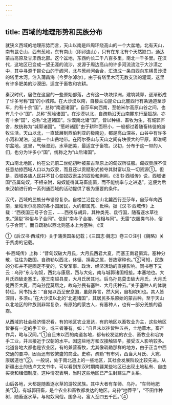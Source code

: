 ```yaml
---
---
---
```

title: 西域的地理形势和民族分布
---



就狭义西域的地理形势而言，天山以南是四周环绕高山的一个大盆地。北有天山，南有昆仑山，西有葱岭，东有南山（即祁连山），只有在东北有个天然缺口，通达蒙古高原及甘肃西北部。这个盆地，东西约长二千八百多里，南北一千多里。在汉代，这地区已变成一望无涯的流沙，发源于周边高山的许多河流流注于大沙漠之中，其中寻源于昆仑山的于阗河，北与葱岭河会合，汇流成一条自西向东横贯沙漠的塔里木河，注入蒲昌海（今罗尔淖尔）。由于有塔里木河无数支流的灌溉，这里有许多肥美的沙漠田，适宜于畜牧和农耕。

秦汉时代，居住在这里的一些原始部落，占有这一块块绿洲，建筑城郭，逐渐形成了许多号称“国”的小城邦。在大沙漠以南，自楼兰沿昆仑山北麓西行有条通道至莎车，约有十余“国”，总称“南道诸国”。自莎车向西南，至帕米尔高原山谷之间，也有几个小“国”，总称“葱岭诸国”。在沙漠以北，自疏勒沿天山南麓东行至狐胡，亦有十余“国”，总称“北道诸国”。沙漠南北诸“国”，皆以种植、畜牧为生，有城郭庐舍，故统称为“城郭诸国”。“葱岭诸国”由于耕种面积小，一般都过着随畜转徙的游牧生活。天山以北，一直延展到西伯利亚的极南边，都是高山深谷，山谷中有许多小河和湖泊，这是一个山岳地带。在阿尔泰山与天山之间有块很大的平原，即准噶尔盆地。这里，气候湿润，水草肥美，最适宜于畜牧。汉初，分布于这一带的人们，也分为许多小“国”，统称之为“山后诸国”。

天山南北地区，约在公元前二世纪初叶被蒙古草原上的匈奴所征服。匈奴贵族不仅任意劫掠西域人口以为奴隶，而且还以贡赋形式掠夺其财富以及一切资源①。但是，西域各族人民并不甘心匈奴奴隶主的奴役和剥削。《汉书·西域传》说，西域诸国“虽属匈奴，不相亲附，匈奴能得其马畜旃罽，而不能统率与之进退”。这便为后来汉朝进行的一系列通西域的活动提供了极为重要的条件。

汉代，西域的民族分布错综复杂。自楼兰沿昆仑山北麓西行至莎车，自莎车向西南，至帕米尔高原的各小国居民，大约都属羌、氐种。据《汉书·西域传》上载：“西夜国王号子合王，……西夜与胡异，其种类羌、氐行国，随畜逐水草往来。”蒲犁“种俗与子合同”。依耐“南与子合接，俗相与同”。无雷“衣服类乌孙，俗与子合同”。而自疏勒以西北则基本上为塞种。《汉

①《后汉书·西域传》关于蒲类国条记载；《三国志·魏志》卷三○注引《魏略》关于赀虏的记载。

书·西域传》上称：“昔匈奴破大月氏，大月氏西君大夏，而塞王南君罽宾。塞种分散，往往为数国。自疏勒以西北，休循、捐毒之属，皆故塞种也。”②可知，民族的分布并不是固定不变的，它受军事、政治、经济活动的直接影响。同书卷下又云：乌孙“东与匈奴，西北与康居，西与大宛，南与城郭诸国相接。本塞地也。大月氏西破走塞王，塞王南越县度，大月氏居其地。后乌孙昆莫击破大月氏，大月氏徙西臣大夏，而乌孙昆莫居之，故乌孙民有塞种、大月氏种云。”关于塞种人的体貌特征。同书指出：“自宛以西至安息国，虽颇异言，然大同，自相晓知也。其人皆深目，多须u。”在大沙漠以北的“北道诸国”，其居民多系原始的蒙古种。至于天山以北地区的种族则非常复杂，有原始的蒙古人，有塞种人，也有一部分羌族的苗裔。

从西域的社会经济情况看，有的地区农业发达，有的地区以畜牧业为主，这些地区皆兼有一定的手工业，或三者兼有。如：“自且末以往皆种五谷，土地草木，畜产作兵，略与汉同。”①自且末以西的南道各地，都有较发达的农业、畜牧业和冶铸手工业，并且接近于汉朝的水平。因这些地方和汉接触较早，接受汉人影响较多。北道各地大都也是农业区，有的兼营畜牧，尤其像疏勒那样的地方，由于正当中西交通的要冲，因而还有较繁盛的商业。史称，疏勒“有市列，西当大月氏、大宛、康居道也”②。一般说，处于南北道上的一些地区，其社会发展阶段比较先进。从新疆出土的佉卢文文书中，可以看到东汉时期南疆某些地区已出现土地私有、自由买卖和租佃制度。这种情况表明，当时这些地区已产生封建生产关系。

山后各地，大都是随畜逐水草的游牧民族。其中大者有车师、乌孙。“车师地肥美”③，有城郭田畜，是个农业和畜牧都发达的地区。乌孙“地莽平”，“不田作种树，随畜逐水草，与匈奴同俗。国多马，富人至四五千匹。”④